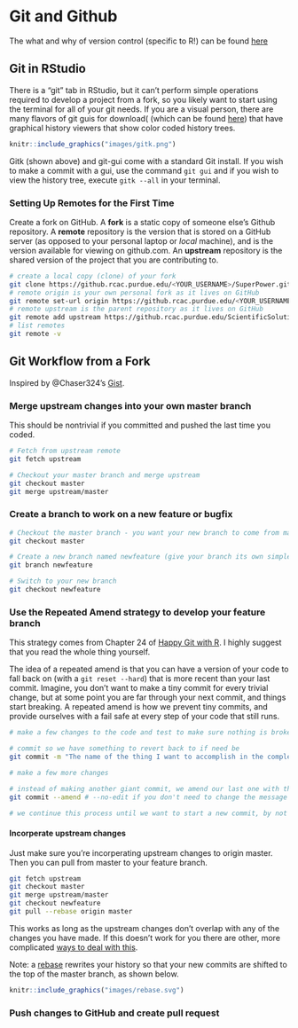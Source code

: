 # Git and Github {#git}

The what and why of version control (specific to R!) can be found [here](https://happygitwithr.com/)


## Git in RStudio

There is a "git" tab in RStudio, but it can't perform simple operations required to develop a project from a fork, so you likely want to start using the terminal for all of your git needs. If you are a visual person,  there are many flavors of git guis for download( (which can be found [here](https://git-scm.com/downloads/guis)) that have graphical history viewers that show color coded history trees. 

```r
knitr::include_graphics("images/gitk.png")
```

Gitk (shown above) and git-gui come with a standard Git install. If you wish to make a commit with a gui, use the command `git gui` and if you wish to view the history tree, execute `gitk --all` in your terminal.


### Setting Up Remotes for the First Time
Create a fork on GitHub. A **fork** is a static copy of someone else's Github repository. A **remote** repository is the version that is stored on a GitHub server (as opposed to your personal laptop or *local* machine), and is the version available for viewing on github.com. An **upstream** repository is the shared version of the project that you are contributing to.

```bash
# create a local copy (clone) of your fork
git clone https://github.rcac.purdue.edu/<YOUR_USERNAME>/SuperPower.git
# remote origin is your own personal fork as it lives on GitHub
git remote set-url origin https://github.rcac.purdue.edu/<YOUR_USERNAME>/SuperPower.git
# remote upstream is the parent repository as it lives on GitHub
git remote add upstream https://github.rcac.purdue.edu/ScientificSolutions/SuperPower.git
# list remotes
git remote -v

```

## Git Workflow from a Fork

Inspired by \@Chaser324's [Gist](https://gist.github.com/Chaser324/ce0505fbed06b947d962).

### Merge upstream changes into your own master branch

This should be nontrivial if you committed and pushed the last time you coded.

```bash
# Fetch from upstream remote
git fetch upstream

# Checkout your master branch and merge upstream
git checkout master
git merge upstream/master
```

### Create a branch to work on a new feature or bugfix

```bash
# Checkout the master branch - you want your new branch to come from master
git checkout master

# Create a new branch named newfeature (give your branch its own simple informative name)
git branch newfeature

# Switch to your new branch
git checkout newfeature
```
### Use the Repeated Amend strategy to develop your feature branch {#repeatedAmend}

This strategy comes from Chapter 24 of [Happy Git with R](https://happygitwithr.com/repeated-amend.html). I highly suggest that you read the whole thing yourself.

The idea of a repeated amend is that you can have a version of your code to fall back on (with a `git reset --hard`) that is more recent than your last commit. Imagine, you don't want to make a tiny commit for every trivial change, but at some point you are far through your next commit, and things start breaking. A repeated amend is how we prevent tiny commits, and provide ourselves with a fail safe at every step of your code that still runs.

```bash
# make a few changes to the code and test to make sure nothing is broken

# commit so we have something to revert back to if need be
git commit -m "The name of the thing I want to accomplish in the completed commit"

# make a few more changes

# instead of making another giant commit, we amend our last one with the new changes
git commit --amend # --no-edit if you don't need to change the message

# we continue this process until we want to start a new commit, by not using --amend
```

#### Incorperate upstream changes

Just make sure you're incorperating upstream changes to origin master. Then you can pull from master to your feature branch. 
```bash
git fetch upstream
git checkout master
git merge upstream/master
git checkout newfeature
git pull --rebase origin master
```
This works as long as the upstream changes don't overlap with any of the changes you have made. If this doesn't work for you there are other, more complicated [ways to deal with this](https://happygitwithr.com/pull-tricky.html).

Note: a [rebase](https://www.atlassian.com/git/tutorials/rewriting-history/git-rebase) rewrites your history so that your new commits are shifted to the top of the master branch, as shown below.

```r
knitr::include_graphics("images/rebase.svg")
```

### Push changes to GitHub and create pull request






